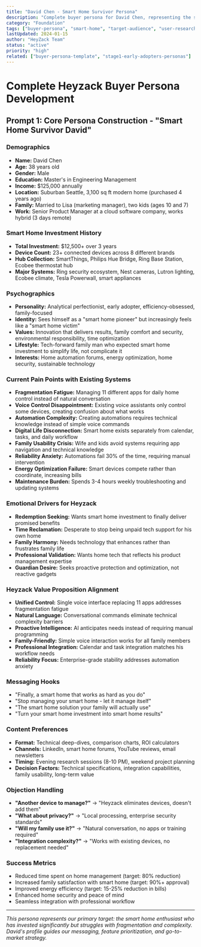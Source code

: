 ```yaml
---
title: "David Chen - Smart Home Survivor Persona"
description: "Complete buyer persona for David Chen, representing the smart home enthusiast who has invested heavily but struggles with fragmentation and complexity."
category: "Foundation"
tags: ["buyer-persona", "smart-home", "target-audience", "user-research"]
lastUpdated: 2024-01-15
author: "HeyZack Team"
status: "active"
priority: "high"
related: ["buyer-persona-template", "stage1-early-adopters-personas"]
---
```


# Complete Heyzack Buyer Persona Development

## Prompt 1: Core Persona Construction - "Smart Home Survivor David"

### Demographics

* **Name:** David Chen
* **Age:** 38 years old
* **Gender:** Male
* **Education:** Master's in Engineering Management
* **Income:** $125,000 annually
* **Location:** Suburban Seattle, 3,100 sq ft modern home (purchased 4 years ago)
* **Family:** Married to Lisa (marketing manager), two kids (ages 10 and 7)
* **Work:** Senior Product Manager at a cloud software company, works hybrid (3 days remote)

### Smart Home Investment History

* **Total Investment:** $12,500+ over 3 years
* **Device Count:** 23+ connected devices across 8 different brands
* **Hub Collection:** SmartThings, Philips Hue Bridge, Ring Base Station, Ecobee thermostat hub
* **Major Systems:** Ring security ecosystem, Nest cameras, Lutron lighting, Ecobee climate, Tesla Powerwall, smart appliances

### Psychographics

* **Personality:** Analytical perfectionist, early adopter, efficiency-obsessed, family-focused
* **Identity:** Sees himself as a "smart home pioneer" but increasingly feels like a "smart home victim"
* **Values:** Innovation that delivers results, family comfort and security, environmental responsibility, time optimization
* **Lifestyle:** Tech-forward family man who expected smart home investment to simplify life, not complicate it
* **Interests:** Home automation forums, energy optimization, home security, sustainable technology

### Current Pain Points with Existing Systems

* **Fragmentation Fatigue:** Managing 11 different apps for daily home control instead of natural conversation
* **Voice Control Disappointment:** Existing voice assistants only control some devices, creating confusion about what works
* **Automation Complexity:** Creating automations requires technical knowledge instead of simple voice commands
* **Digital Life Disconnection:** Smart home exists separately from calendar, tasks, and daily workflow
* **Family Usability Crisis:** Wife and kids avoid systems requiring app navigation and technical knowledge
* **Reliability Anxiety:** Automations fail 30% of the time, requiring manual intervention
* **Energy Optimization Failure:** Smart devices compete rather than coordinate, increasing bills
* **Maintenance Burden:** Spends 3-4 hours weekly troubleshooting and updating systems

### Emotional Drivers for Heyzack

* **Redemption Seeking:** Wants smart home investment to finally deliver promised benefits
* **Time Reclamation:** Desperate to stop being unpaid tech support for his own home
* **Family Harmony:** Needs technology that enhances rather than frustrates family life
* **Professional Validation:** Wants home tech that reflects his product management expertise
* **Guardian Desire:** Seeks proactive protection and optimization, not reactive gadgets

### Heyzack Value Proposition Alignment

* **Unified Control:** Single voice interface replacing 11 apps addresses fragmentation fatigue
* **Natural Language:** Conversational commands eliminate technical complexity barriers
* **Proactive Intelligence:** AI anticipates needs instead of requiring manual programming
* **Family-Friendly:** Simple voice interaction works for all family members
* **Professional Integration:** Calendar and task integration matches his workflow needs
* **Reliability Focus:** Enterprise-grade stability addresses automation anxiety

### Messaging Hooks

* "Finally, a smart home that works as hard as you do"
* "Stop managing your smart home - let it manage itself"
* "The smart home solution your family will actually use"
* "Turn your smart home investment into smart home results"

### Content Preferences

* **Format:** Technical deep-dives, comparison charts, ROI calculators
* **Channels:** LinkedIn, smart home forums, YouTube reviews, email newsletters
* **Timing:** Evening research sessions (8-10 PM), weekend project planning
* **Decision Factors:** Technical specifications, integration capabilities, family usability, long-term value

### Objection Handling

* **"Another device to manage?"** → "Heyzack eliminates devices, doesn't add them"
* **"What about privacy?"** → "Local processing, enterprise security standards"
* **"Will my family use it?"** → "Natural conversation, no apps or training required"
* **"Integration complexity?"** → "Works with existing devices, no replacement needed"

### Success Metrics

* Reduced time spent on home management (target: 80% reduction)
* Increased family satisfaction with smart home (target: 90%+ approval)
* Improved energy efficiency (target: 15-25% reduction in bills)
* Enhanced home security and peace of mind
* Seamless integration with professional workflow

---

*This persona represents our primary target: the smart home enthusiast who has invested significantly but struggles with fragmentation and complexity. David's profile guides our messaging, feature prioritization, and go-to-market strategy.*